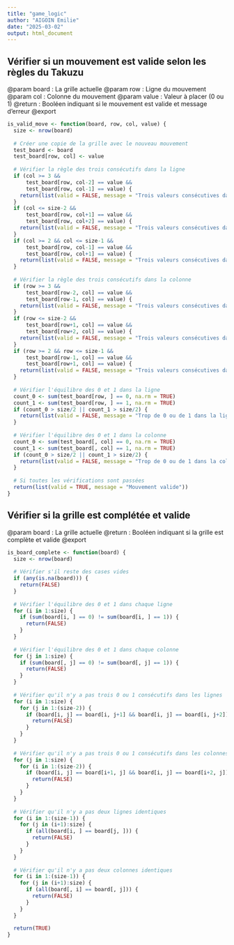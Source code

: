 ```yaml
---
title: "game_logic"
author: "AIGOIN Emilie"
date: "2025-03-02"
output: html_document
---
```


## Vérifier si un mouvement est valide selon les règles du Takuzu

@param board :   La grille actuelle
@param row   :   Ligne du mouvement
@param col   :   Colonne du mouvement
@param value :   Valeur à placer (0 ou 1)
@return      :   Booléen indiquant si le mouvement est valide et message d'erreur
@export

```r

is_valid_move <- function(board, row, col, value) {
  size <- nrow(board)
  
  # Créer une copie de la grille avec le nouveau mouvement
  test_board <- board
  test_board[row, col] <- value
  
  # Vérifier la règle des trois consécutifs dans la ligne
  if (col >= 3 && 
      test_board[row, col-2] == value && 
      test_board[row, col-1] == value) {
    return(list(valid = FALSE, message = "Trois valeurs consécutives dans la ligne"))
  }
  if (col <= size-2 && 
      test_board[row, col+1] == value && 
      test_board[row, col+2] == value) {
    return(list(valid = FALSE, message = "Trois valeurs consécutives dans la ligne"))
  }
  if (col >= 2 && col <= size-1 &&
      test_board[row, col-1] == value && 
      test_board[row, col+1] == value) {
    return(list(valid = FALSE, message = "Trois valeurs consécutives dans la ligne"))
  }
  
  # Vérifier la règle des trois consécutifs dans la colonne
  if (row >= 3 && 
      test_board[row-2, col] == value && 
      test_board[row-1, col] == value) {
    return(list(valid = FALSE, message = "Trois valeurs consécutives dans la colonne"))
  }
  if (row <= size-2 && 
      test_board[row+1, col] == value && 
      test_board[row+2, col] == value) {
    return(list(valid = FALSE, message = "Trois valeurs consécutives dans la colonne"))
  }
  if (row >= 2 && row <= size-1 &&
      test_board[row-1, col] == value && 
      test_board[row+1, col] == value) {
    return(list(valid = FALSE, message = "Trois valeurs consécutives dans la colonne"))
  }
  
  # Vérifier l'équilibre des 0 et 1 dans la ligne
  count_0 <- sum(test_board[row, ] == 0, na.rm = TRUE)
  count_1 <- sum(test_board[row, ] == 1, na.rm = TRUE)
  if (count_0 > size/2 || count_1 > size/2) {
    return(list(valid = FALSE, message = "Trop de 0 ou de 1 dans la ligne"))
  }
  
  # Vérifier l'équilibre des 0 et 1 dans la colonne
  count_0 <- sum(test_board[, col] == 0, na.rm = TRUE)
  count_1 <- sum(test_board[, col] == 1, na.rm = TRUE)
  if (count_0 > size/2 || count_1 > size/2) {
    return(list(valid = FALSE, message = "Trop de 0 ou de 1 dans la colonne"))
  }
  
  # Si toutes les vérifications sont passées
  return(list(valid = TRUE, message = "Mouvement valide"))
}

```

## Vérifier si la grille est complétée et valide

@param board   :   La grille actuelle
@return        :   Booléen indiquant si la grille est complète et valide
@export

```r

is_board_complete <- function(board) {
  size <- nrow(board)
  
  # Vérifier s'il reste des cases vides
  if (any(is.na(board))) {
    return(FALSE)
  }
  
  # Vérifier l'équilibre des 0 et 1 dans chaque ligne
  for (i in 1:size) {
    if (sum(board[i, ] == 0) != sum(board[i, ] == 1)) {
      return(FALSE)
    }
  }
  
  # Vérifier l'équilibre des 0 et 1 dans chaque colonne
  for (j in 1:size) {
    if (sum(board[, j] == 0) != sum(board[, j] == 1)) {
      return(FALSE)
    }
  }
  
  # Vérifier qu'il n'y a pas trois 0 ou 1 consécutifs dans les lignes
  for (i in 1:size) {
    for (j in 1:(size-2)) {
      if (board[i, j] == board[i, j+1] && board[i, j] == board[i, j+2]) {
        return(FALSE)
      }
    }
  }
  
  # Vérifier qu'il n'y a pas trois 0 ou 1 consécutifs dans les colonnes
  for (j in 1:size) {
    for (i in 1:(size-2)) {
      if (board[i, j] == board[i+1, j] && board[i, j] == board[i+2, j]) {
        return(FALSE)
      }
    }
  }
  
  # Vérifier qu'il n'y a pas deux lignes identiques
  for (i in 1:(size-1)) {
    for (j in (i+1):size) {
      if (all(board[i, ] == board[j, ])) {
        return(FALSE)
      }
    }
  }
  
  # Vérifier qu'il n'y a pas deux colonnes identiques
  for (i in 1:(size-1)) {
    for (j in (i+1):size) {
      if (all(board[, i] == board[, j])) {
        return(FALSE)
      }
    }
  }
  
  return(TRUE)
}

```

